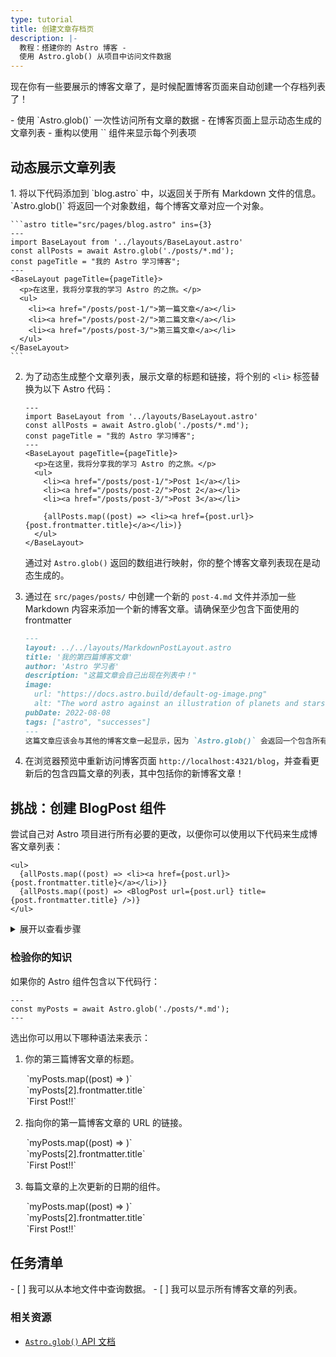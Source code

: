 ```yaml
---
type: tutorial
title: 创建文章存档页
description: |-
  教程：搭建你的 Astro 博客 -
  使用 Astro.glob() 从项目中访问文件数据
---
```


现在你有一些要展示的博客文章了，是时候配置博客页面来自动创建一个存档列表了！

<PreCheck>
  - 使用 `Astro.glob()` 一次性访问所有文章的数据
  - 在博客页面上显示动态生成的文章列表
  - 重构以使用 `<BlogPost />` 组件来显示每个列表项
</PreCheck>

## 动态展示文章列表

<Steps>
1. 将以下代码添加到 `blog.astro` 中，以返回关于所有 Markdown 文件的信息。`Astro.glob()` 将返回一个对象数组，每个博客文章对应一个对象。

    ```astro title="src/pages/blog.astro" ins={3}
    ---
    import BaseLayout from '../layouts/BaseLayout.astro'
    const allPosts = await Astro.glob('./posts/*.md');
    const pageTitle = "我的 Astro 学习博客";
    ---
    <BaseLayout pageTitle={pageTitle}>
      <p>在这里，我将分享我的学习 Astro 的之旅。</p>
      <ul>
        <li><a href="/posts/post-1/">第一篇文章</a></li>
        <li><a href="/posts/post-2/">第二篇文章</a></li>
        <li><a href="/posts/post-3/">第三篇文章</a></li>
      </ul>
    </BaseLayout>
    ```

2. 为了动态生成整个文章列表，展示文章的标题和链接，将个别的 `<li>` 标签替换为以下 Astro 代码：

    ```astro title="src/pages/blog.astro" del={9,10,11} ins={13}
    ---
    import BaseLayout from '../layouts/BaseLayout.astro'
    const allPosts = await Astro.glob('./posts/*.md');
    const pageTitle = "我的 Astro 学习博客";
    ---
    <BaseLayout pageTitle={pageTitle}>
      <p>在这里，我将分享我的学习 Astro 的之旅。</p>
      <ul>
        <li><a href="/posts/post-1/">Post 1</a></li>
        <li><a href="/posts/post-2/">Post 2</a></li>
        <li><a href="/posts/post-3/">Post 3</a></li>

        {allPosts.map((post) => <li><a href={post.url}>{post.frontmatter.title}</a></li>)}
      </ul>
    </BaseLayout>
    ```

    通过对 `Astro.glob()` 返回的数组进行映射，你的整个博客文章列表现在是动态生成的。

3. 通过在 `src/pages/posts/` 中创建一个新的 `post-4.md` 文件并添加一些 Markdown 内容来添加一个新的博客文章。请确保至少包含下面使用的 frontmatter

    ```markdown
    ---
    layout: ../../layouts/MarkdownPostLayout.astro
    title: '我的第四篇博客文章'
    author: 'Astro 学习者'
    description: "这篇文章会自己出现在列表中！"
    image: 
      url: "https://docs.astro.build/default-og-image.png"
      alt: "The word astro against an illustration of planets and stars."
    pubDate: 2022-08-08
    tags: ["astro", "successes"]
    ---
    这篇文章应该会与其他的博客文章一起显示，因为 `Astro.glob()` 会返回一个包含所有文章的列表，以创建这个文章列表。
    ```

4. 在浏览器预览中重新访问博客页面 `http://localhost:4321/blog`，并查看更新后的包含四篇文章的列表，其中包括你的新博客文章！
</Steps>

<Box icon="puzzle-piece">

## 挑战：创建 BlogPost 组件

尝试自己对 Astro 项目进行所有必要的更改，以便你可以使用以下代码来生成博客文章列表：

```astro title="src/pages/blog.astro" del={2} ins={3}
<ul>
  {allPosts.map((post) => <li><a href={post.url}>{post.frontmatter.title}</a></li>)}
  {allPosts.map((post) => <BlogPost url={post.url} title={post.frontmatter.title} />)}
</ul>
```

<details>
<summary>展开以查看步骤</summary>

<Steps>
1. 在 `src/components/` 中创建一个新的组件。

    <details>
    <summary>显示文件名</summary>
    ```
    BlogPost.astro
    ```
    </details>

2. 编写组件中的代码行，以便它能够接收 `title` 和 `url` 作为 `Astro.props`。

    <details>
    <summary>显示代码</summary>
    ```astro
    ---
    // src/components/BlogPost.astro
    const { title, url } = Astro.props;
    ---
    ```
    </details>

3. 添加用于创建博客文章列表中的每个项目的模板。

    <details>
    <summary>显示代码</summary>
    ```astro
    <!-- src/components/BlogPost.astro -->
    <li><a href={url}>{title}</a></li>
    ```
    </details>

4. 将新组件导入到博客页面中。

    <details>
    <summary>显示代码</summary>
    ```astro title="src/pages/blog.astro" ins={3}
    ---
    import BaseLayout from '../layouts/BaseLayout.astro';
    import BlogPost from '../components/BlogPost.astro';
    const allPosts = await Astro.glob('../pages/posts/*.md');
    const pageTitle = "我的 Astro 学习博客";
    ---
    ```
    </details>

5. 自己检查：查看已完成的组件代码。

    <details>
    <summary>显示代码</summary>
    ```astro title="src/components/BlogPost.astro"
    ---
    const { title, url } = Astro.props
    ---
    <li><a href={url}>{title}</a></li>
    ```
    ```astro title="src/pages/blog.astro" ins={3,10}
    ---
    import BaseLayout from '../layouts/BaseLayout.astro';
    import BlogPost from '../components/BlogPost.astro';
    const allPosts = await Astro.glob('../pages/posts/*.md');
    const pageTitle = "我的 Astro 学习博客"
    ---
    <BaseLayout pageTitle={pageTitle}>
      <p>在这里，我将分享我的学习 Astro 的之旅。</p>
      <ul>
        {allPosts.map((post) => <BlogPost url={post.url} title={post.frontmatter.title} />)}
      </ul>
    </BaseLayout>
    ```
    </details>
</Steps>
</details>
</Box>

<Box icon="question-mark">

### 检验你的知识

如果你的 Astro 组件包含以下代码行：

```astro
---
const myPosts = await Astro.glob('./posts/*.md');
---
```

选出你可以用以下哪种语法来表示：

1. 你的第三篇博客文章的标题。 

    <MultipleChoice>
      <Option>
        `myPosts.map((post) => <LastUpdated date={post.frontmatter.pubDate} />)`
      </Option>
      <Option isCorrect>
        `myPosts[2].frontmatter.title`
      </Option>
      <Option>
        `<a href={myPosts[0].url}>First Post!!</a>`
      </Option>
    </MultipleChoice>

2. 指向你的第一篇博客文章的 URL 的链接。

    <MultipleChoice>
      <Option>
        `myPosts.map((post) => <LastUpdated date={post.frontmatter.pubDate} />)`
      </Option>
      <Option>
        `myPosts[2].frontmatter.title`
      </Option>
      <Option isCorrect>
        `<a href={myPosts[0].url}>First Post!!</a>`
      </Option>
    </MultipleChoice>

3. 每篇文章的上次更新的日期的组件。

    <MultipleChoice>
      <Option isCorrect>
        `myPosts.map((post) => <LastUpdated date={post.frontmatter.pubDate} />)`
      </Option>
      <Option>
        `myPosts[2].frontmatter.title`
      </Option>
      <Option>
        `<a href={myPosts[0].url}>First Post!!</a>`
      </Option>
    </MultipleChoice>

</Box>

## 任务清单

<Box icon="check-list">

<Checklist>
- [ ] 我可以从本地文件中查询数据。
- [ ] 我可以显示所有博客文章的列表。
</Checklist>
</Box>

### 相关资源

- [`Astro.glob()` API 文档](/zh-cn/reference/api-reference/#astroglob)

